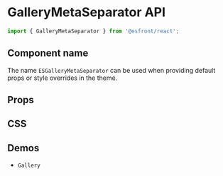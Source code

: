 
<Meta title="Components API/GalleryMetaSeparator" />

# GalleryMetaSeparator API

```js
import { GalleryMetaSeparator } from '@esfront/react';
```

## Component name

The name `ESGalleryMetaSeparator` can be used when providing default props or style overrides in the theme.

## Props

<TableInterface name="GalleryMetaSeparatorProps" variant="props" />

## CSS

<TableInterface name="GalleryMetaSeparatorClasses" variant="css" />

## Demos

<ul>
  <li>
    <LinkTo kind="components-gallery" story="demo">
      <code>Gallery</code>
    </LinkTo>
  </li>
</ul>
